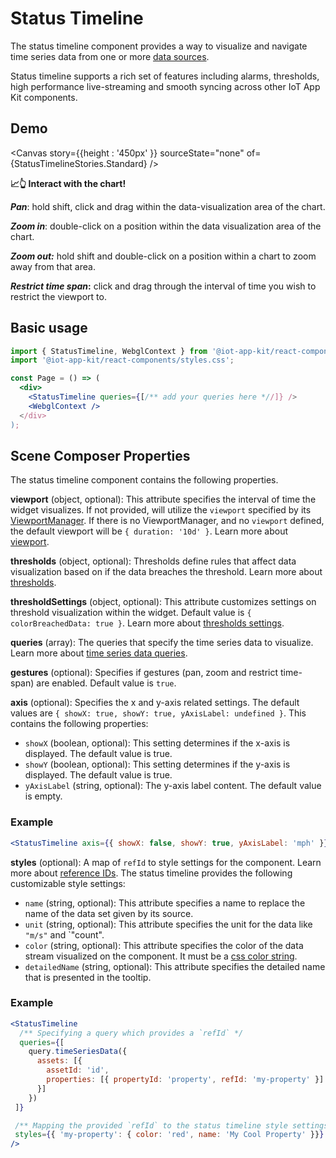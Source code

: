 

<Meta of={StatusTimelineStories} />

# Status Timeline

The status timeline component provides a way to visualize and navigate time series data from one or more [data sources](/docs/core-datasources--docs).

Status timeline supports a rich set of features including alarms, thresholds, high performance live-streaming and smooth syncing across other IoT App Kit components.

## Demo

<Canvas  story={{height : '450px' }}  sourceState="none" of={StatusTimelineStories.Standard} />

**📈👆 Interact with the chart!**

**_Pan_**: hold shift, click and drag within the data-visualization area of the chart.

**_Zoom in_**: double-click on a position within the data visualization area of the chart.

**_Zoom out:_** hold shift and double-click on a position within a chart to zoom away from that area.

**_Restrict time span_:** click and drag through the interval of time you wish to restrict the viewport to.

## Basic usage


```jsx
import { StatusTimeline, WebglContext } from '@iot-app-kit/react-components';
import '@iot-app-kit/react-components/styles.css';

const Page = () => (
  <div>
    <StatusTimeline queries={[/** add your queries here *//]} />
    <WebglContext />
  </div>
);
```

## Scene Composer Properties

The status timeline component contains the following properties.

**viewport** (object, optional): This attribute specifies the interval of time the widget visualizes. If not provided, will utilize the `viewport` specified by its [ViewportManager](/docs/components-viewportmanager--docs).
If there is no ViewportManager, and no `viewport` defined, the default viewport will be `{ duration: '10d' }`.
Learn more about [viewport](/docs/core-viewport--docs).

**thresholds** (object, optional): Thresholds define rules that affect data visualization based on if the data breaches the threshold.
Learn more about [thresholds](/docs/core-thresholds--docs#thresholds).

**thresholdSettings** (object, optional): This attribute customizes settings on threshold visualization within the widget. Default value is `{ colorBreachedData: true }`.
Learn more about [thresholds settings](/docs/core-thresholds--docs#thresholdsettings).

**queries** (array): The queries that specify the time series data to visualize. Learn more about [time series data queries](/docs/core-time-series-data--docs).

**gestures** (optional): Specifies if gestures (pan, zoom and restrict time-span) are enabled. Default value is `true`.

**axis** (optional): Specifies the x and y-axis related settings. The default values are `{ showX: true, showY: true, yAxisLabel: undefined }`. This contains the 
following properties:

  * `showX` (boolean, optional): This setting determines if the x-axis is displayed.  The default value is true.
  * `showY` (boolean, optional): This setting determines if the y-axis is displayed.  The default value is true.
  * `yAxisLabel` (string, optional): The y-axis label content.  The default value is empty.

### Example 

```jsx
<StatusTimeline axis={{ showX: false, showY: true, yAxisLabel: 'mph' }} {...otherFields} />
```

**styles** (optional): A map of `refId` to style settings for the component. Learn more about [reference IDs](/docs/core-styles--docs#reference-ids).
The status timeline provides the following customizable style settings:

  * `name` (string, optional): This attribute specifies a name to replace the name of the data set given by its source.
  * `unit` (string, optional): This attribute specifies the unit for the data like `"m/s"` and `"count".
  * `color` (string, optional): This attribute specifies the color of the data stream visualized on the component. It must be a [css color string](https://www.w3schools.com/howto/default.asp).
  * `detailedName` (string, optional): This attribute specifies the detailed name that is presented in the tooltip.

### Example

```jsx
<StatusTimeline
  /** Specifying a query which provides a `refId` */
  queries={[
    query.timeSeriesData({
      assets: [{
        assetId: 'id',
        properties: [{ propertyId: 'property', refId: 'my-property' }]
      }]
    })
 ]}

 /** Mapping the provided `refId` to the status timeline style settings */
 styles={{ 'my-property': { color: 'red', name: 'My Cool Property' }}}
/>

```



